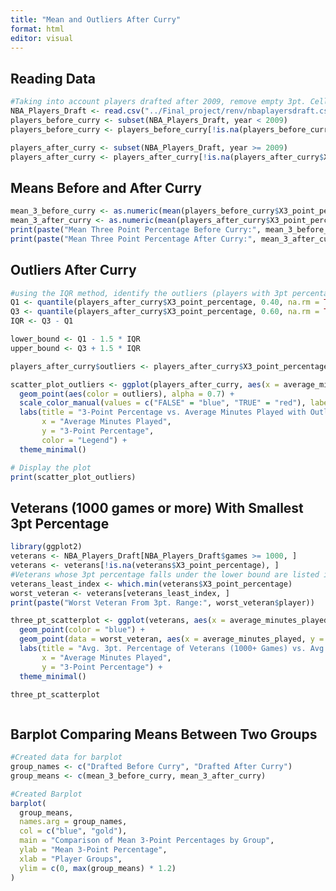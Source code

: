 ```yaml
---
title: "Mean and Outliers After Curry"
format: html
editor: visual
---
```


## Reading Data

```r
#Taking into account players drafted after 2009, remove empty 3pt. Cells
NBA_Players_Draft <- read.csv("../Final_project/renv/nbaplayersdraft.csv")
players_before_curry <- subset(NBA_Players_Draft, year < 2009)
players_before_curry <- players_before_curry[!is.na(players_before_curry$X3_point_percentage), ]

players_after_curry <- subset(NBA_Players_Draft, year >= 2009)
players_after_curry <- players_after_curry[!is.na(players_after_curry$X3_point_percentage), ]
```

## Means Before and After Curry

```r
mean_3_before_curry <- as.numeric(mean(players_before_curry$X3_point_percentage, na.rm =TRUE))
mean_3_after_curry <- as.numeric(mean(players_after_curry$X3_point_percentage, na.rm = TRUE))
print(paste("Mean Three Point Percentage Before Curry:", mean_3_before_curry))
print(paste("Mean Three Point Percentage After Curry:", mean_3_after_curry))
```

## Outliers After Curry

```r
#using the IQR method, identify the outliers (players with 3pt percentage less than the lower bound or greater than upper bound)
Q1 <- quantile(players_after_curry$X3_point_percentage, 0.40, na.rm = TRUE)
Q3 <- quantile(players_after_curry$X3_point_percentage, 0.60, na.rm = TRUE)
IQR <- Q3 - Q1

lower_bound <- Q1 - 1.5 * IQR
upper_bound <- Q3 + 1.5 * IQR

players_after_curry$outliers <- players_after_curry$X3_point_percentage < lower_bound | players_after_curry$X3_point_percentage > upper_bound

scatter_plot_outliers <- ggplot(players_after_curry, aes(x = average_minutes_played, y = X3_point_percentage)) +
  geom_point(aes(color = outliers), alpha = 0.7) +  
  scale_color_manual(values = c("FALSE" = "blue", "TRUE" = "red"), labels = c("Non-Outlier", "Outlier")) +
  labs(title = "3-Point Percentage vs. Average Minutes Played with Outliers After Curry",
       x = "Average Minutes Played",
       y = "3-Point Percentage",
       color = "Legend") +
  theme_minimal()

# Display the plot
print(scatter_plot_outliers)


```

## Veterans (1000 games or more) With Smallest 3pt Percentage

```r
library(ggplot2)
veterans <- NBA_Players_Draft[NBA_Players_Draft$games >= 1000, ]
veterans <- veterans[!is.na(veterans$X3_point_percentage), ]
#Veterans whose 3pt percentage falls under the lower bound are listed in the veterans_least_3pt_percentage subset
veterans_least_index <- which.min(veterans$X3_point_percentage)
worst_veteran <- veterans[veterans_least_index, ]
print(paste("Worst Veteran From 3pt. Range:", worst_veteran$player))

three_pt_scatterplot <- ggplot(veterans, aes(x = average_minutes_played, y = X3_point_percentage)) + 
  geom_point(color = "blue") +
  geom_point(data = worst_veteran, aes(x = average_minutes_played, y = X3_point_percentage), color = "red", size = 3) + 
  labs(title = "Avg. 3pt. Percentage of Veterans (1000+ Games) vs. Avg. Minutes Played",
       x = "Average Minutes Played",
       y = "3-Point Percentage") + 
  theme_minimal()

three_pt_scatterplot



```

## Barplot Comparing Means Between Two Groups

```r
#Created data for barplot
group_names <- c("Drafted Before Curry", "Drafted After Curry")
group_means <- c(mean_3_before_curry, mean_3_after_curry)

#Created Barplot
barplot(
  group_means,
  names.arg = group_names,
  col = c("blue", "gold"),
  main = "Comparison of Mean 3-Point Percentages by Group",
  ylab = "Mean 3-Point Percentage",
  xlab = "Player Groups",
  ylim = c(0, max(group_means) * 1.2)
)
```
